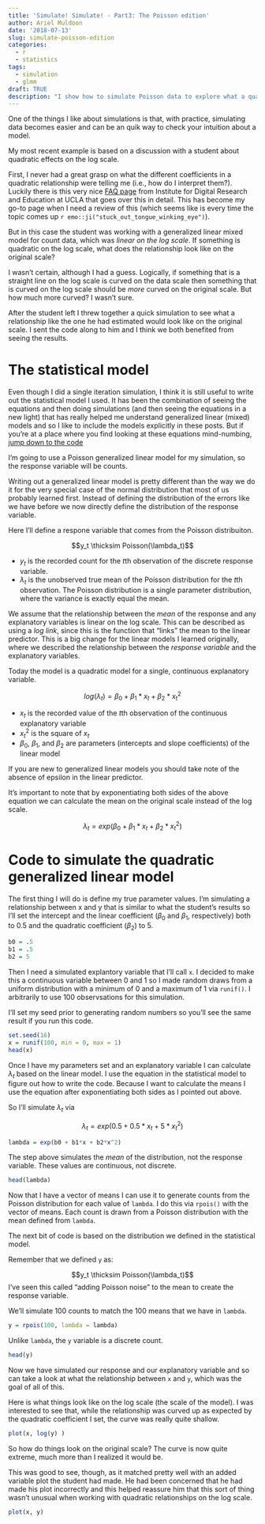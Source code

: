 ```yaml
---
title: 'Simulate! Simulate! - Part3: The Poisson edition'
author: Ariel Muldoon
date: '2018-07-13'
slug: simulate-poisson-edition
categories:
  - r
  - statistics
tags:
  - simulation
  - glmm
draft: TRUE
description: "I show how to simulate Poisson data to explore what a quadratic relationship looks like on the scale of the data when fitting a generalized linear model with a log link."
---
```


One of the things I like about simulations is that, with practice, simulating data becomes easier and can be an quik way to check your intuition about a model.  

My most recent example is based on a discussion with a student about quadratic effects on the log scale.

First, I never had a great grasp on what the different coefficients in a quadratic relationship were telling me (i.e., how do I interpret them?).  Luckily there is this very nice [FAQ page](https://stats.idre.ucla.edu/other/mult-pkg/faq/general/faqhow-do-i-interpret-the-sign-of-the-quadratic-term-in-a-polynomial-regression/) from Institute for Digital Research and Education at UCLA that goes over this in detail.  This has become my go-to page when I need a review of this (which seems like is every time the topic comes up `r emo::ji("stuck_out_tongue_winking_eye")`).  

But in this case the student was working with a generalized linear mixed model for count data, which was *linear on the log scale*.  If something is quadratic on the log scale, what does the relationship look like on the original scale?

I wasn't certain, although I had a guess.  Logically, if something that is a straight line on the log scale is curved on the data scale then something that is curved on the log scale should be *more* curved on the original scale.  But how much more curved?  I wasn't sure.

After the student left I threw together a quick simulation to see what a relationship like the one he had estimated would look like on the original scale.  I sent the code along to him and I think we both benefited from seeing the results.     

# The statistical model

Even though I did a single iteration simulation, I think it is still useful to write out the statistical model I used.  It has been the combination of seeing the equations and then doing simulations (and then seeing the equations in a new light) that has really helped me understand generalized linear (mixed) models and so I like to include the models explicitly in these posts.  But if you're at a place where you find looking at these equations mind-numbing, [jump down to the code](#code-to-simulate-the-quadratic-generalized-linear-model)

I'm going to use a Poisson generalized linear model for my simulation, so the response variable will be counts.

Writing out a generalized linear model is pretty different than the way we do it for the very special case of the normal distribution that most of us probably learned first.  Instead of defining the distribution of the errors like we have before we now directly define the distribution of the response variable.

Here I'll define a respone variable that comes from the Poisson distribuiton.

$$y_t \thicksim Poisson(\lambda_t)$$  

+ $y_t$ is the recorded count for the $t$th observation of the discrete response variable.  
+ $\lambda_t$ is the unobserved true mean of the Poisson distribution for the $t$th observation.  The Poisson distribution is a single parameter distribution, where the variance is exactly equal the mean.

We assume that the relationship between the *mean* of the response and any explanatory variables is linear on the log scale.  This can be described as using a *log link*, since this is the function that "links" the mean to the linear predictor.  This is a big change for the linear models I learned originally, where we described the relationship between the *response variable* and the explanatory variables.

Today the model is a quadratic model for a single, continuous explanatory variable.

$$log(\lambda_t) = \beta_0 + \beta_1*x_t + \beta_2*x^2_t$$  

+ $x_t$ is the recorded value of the $t$th observation of the continuous explanatory variable  
+ $x^2_t$ is the square of $x_t$  
+ $\beta_0$, $\beta_1$, and $\beta_2$ are parameters (intercepts and slope coefficients) of the linear model  

If you are new to generalized linear models you should take note of the absence of epsilon in the linear predictor.

It's important to note that by exponentiating both sides of the above equation we can calculate the mean on the original scale instead of the log scale.

$$\lambda_t = exp(\beta_0 + \beta_1*x_t + \beta_2*x^2_t)$$

# Code to simulate the quadratic generalized linear model

The first thing I will do is define my true parameter values.  I'm simulating a relationship between x and y that is similar to what the student's results so I'll set the intercept and the linear coefficient ($\beta_0$ and $\beta_1$, respectively) both to 0.5 and the quadratic coefficient ($\beta_2$) to 5.   

```r
b0 = .5
b1 = .5
b2 = 5
```

Then I need a simulated explantory variable that I'll call `x`.  I decided to make this a continuous variable between 0 and 1 so I made random draws from a uniform distribution with a minimum of 0 and a maximum of 1 via `runif()`.  I arbitrarily to use 100 observsations for this simulation.

I'll set my seed prior to generating random numbers so you'll see the same result if you run this code.

```r
set.seed(16)
x = runif(100, min = 0, max = 1)
head(x)
```

Once I have my parameters set and an explanatory variable I can calculate $\lambda_t$ based on the linear model.  I use the equation in the statistical model to figure out how to write the code.  Because I want to calculate the means I use the equation after exponentiating both sides as I pointed out above.

So I'll simulate $\lambda_t$ via

$$\lambda_t = exp(0.5 + 0.5*x_t + 5*x^2_t)$$
```r
lambda = exp(b0 + b1*x + b2*x^2)
```

The step above simulates the *mean* of the distribution, not the response variable.  These values are continuous, not discrete.

```r
head(lambda)
```

Now that I have a vector of means I can use it to generate counts from the Poisson distribution for each value of `lambda`.  I do this via `rpois()` with the vector of means.  Each count is drawn from a Poisson distribution with the mean defined from `lambda`. 

The next bit of code is based on the distribution we defined in the statistical model.  

Remember that we defined `y` as: 

$$y_t \thicksim Poisson(\lambda_t)$$
I've seen this called "adding Poisson noise" to the mean to create the response variable.

We'll simulate 100 counts to match the 100 means that we have in `lambda`.

```r
y = rpois(100, lambda = lambda) 
```

Unlike `lambda`, the `y` variable is a discrete count.

```r
head(y)
```

Now we have simulated our response and our explanatory variable and so can take a look at what the relationship between `x` and `y`, which was the goal of all of this.    

Here is what things look like on the log scale (the scale of the model).  I was interested to see that, while the relationship was curved up as expected by the quadratic coefficient I set, the curve was really quite shallow.
 
```r
plot(x, log(y) )
```

So how do things look on the original scale?  The curve is now quite extreme, much more than I realized it would be.  

This was good to see, though, as it matched pretty well with an added variable plot the student had made.  He had been concerned that he had made his plot incorrectly and this helped reassure him that this sort of thing wasn't unusual when working with quadratic relationships on the log scale.

```r
plot(x, y)
```

